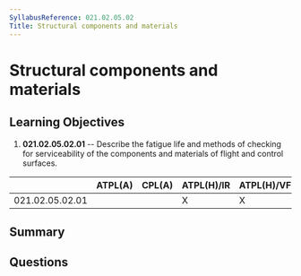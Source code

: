 ```yaml
---
SyllabusReference: 021.02.05.02
Title: Structural components and materials
---
```


# Structural components and materials

## Learning Objectives

1. **021.02.05.02.01** -- Describe the fatigue life and methods of checking for
   serviceability of the components and materials of flight and control
   surfaces.

|                 | ATPL(A) | CPL(A) | ATPL(H)/IR | ATPL(H)/VFR | CPL(H) | IR  | CBIR(A) |
| --------------- | ------- | ------ | ---------- | ----------- | ------ | --- | ------- |
| 021.02.05.02.01 |         |        | X          | X           | X      |     |         |

## Summary

## Questions
